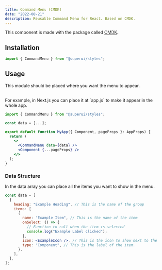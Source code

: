 ```yaml
---
title: Command Menu (CMDK)
date: "2022-08-21"
description: Reusable Command Menu for React. Based on CMDK.
---
```


This component is made with the package called [CMDK](https://cmdk.paco.me/).

## Installation

```jsx
import { CommandMenu } from "@superui/styles";
```

## Usage

This module should be placed where you want the menu to appear.

<br />
For example, in Next.js you can place it at `app.js` to make it appear in the whole
app.

```jsx
import { CommandMenu } from "@superui/styles";

const data = [...];

export default function MyApp({ Component, pageProps }: AppProps) {
  return (
    <>
      <CommandMenu data={data} />
      <Component {...pageProps} />
    </>
  );
}
```

### Data Structure

In the data array you can place all the items you want to show in the menu.

```jsx
const data = [
  {
    heading: "Example Heading", // This is the name of the group
    items: [
      {
        name: "Example Item", // This is the name of the item
        onSelect: () => {
          // Function to call when the item is selected
          console.log("Example Label clicked");
        },
        icon: <ExampleIcon />, // This is the icon to show next to the item
        type: "Component", // This is the label of the item.
      },
    ],
  },
];
```
